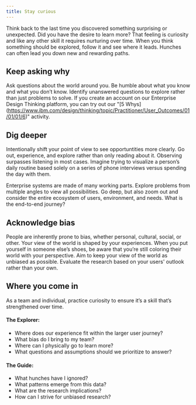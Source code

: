 ```yaml
---
title: Stay curious
---
```


<PageDescription>

Think back to the last time you discovered something surprising or unexpected. Did you have the desire to learn more? That feeling is curiosity and like any other skill it requires nurturing over time. When you think something should be explored, follow it and see where it leads. Hunches can often lead you down new and rewarding paths. 

</PageDescription>

## Keep asking why

Ask questions about the world around you. Be humble about what you know and what you don’t know. Identify unanswered questions to explore rather than just problems to solve. If you create an account on our Enterprise Design Thinking platform, you can try out our "[5 Whys] (https://www.ibm.com/design/thinking/topic/Practitioner/User_Outcomes/01/01/01/6)" activity.

## Dig deeper

Intentionally shift your point of view to see opportuntities more clearly. Go out, experience, and explore rather than only reading about it. Observing surpasses listening in most cases. Imagine trying to visualize a person’s daily routine based solely on a series of phone interviews versus spending the day with them.

Enterprise systems are made of many working parts. Explore problems from multiple angles to view all possibilities. Go deep, but also zoom out and consider the entire ecosystem of users, environment, and needs. What is the end-to-end journey?

## Acknowledge bias

People are inherently prone to bias, whether personal, cultural, social, or other. Your view of the world is shaped by your experiences. When you put yourself in someone else’s shoes, be aware that you’re still coloring their world with your perspective. Aim to keep your view of the world as unbiased as possible. Evaluate the research based on your users' outlook rather than your own.

## Where you come in

As a team and individual, practice curiosity to ensure it’s a skill that’s strengthened over time.

#### The Explorer:

- Where does our experience fit within the larger user journey?
- What bias do I bring to my team?
- Where can I physically go to learn more?
- What questions and assumptions should we prioritize to answer?

#### The Guide:

- What hunches have I ignored?
- What patterns emerge from this data?
- What are the research implications?
- How can I strive for unbiased research?

